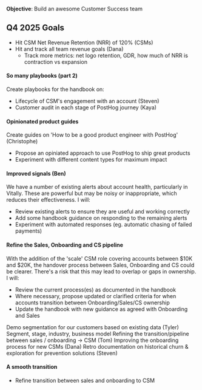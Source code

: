 **Objective**: Build an awesome Customer Success team

## Q4 2025 Goals

  - Hit CSM Net Revenue Retention (NRR) of 120% (CSMs)
  - Hit and track all team revenue goals (Dana)
    - Track more metrics: net logo retention, GDR, how much of NRR is contraction vs expansion

#### So many playbooks (part 2)
Create playbooks for the handbook on:
- Lifecycle of CSM's engagement with an account (Steven)
- Customer audit in each stage of PostHog journey (Kaya)

#### Opinionated product guides
Create guides on 'How to be a good product engineer with PostHog' (Christophe)
- Propose an opiniated approach to use PostHog to ship great products
- Experiment with different content types for maximum impact

#### Improved signals (Ben)
We have a number of existing alerts about account health, particularly in Vitally. These are powerful but may be noisy or inappropriate, which reduces their effectiveness. I will:
- Review existing alerts to ensure they are useful and working correctly
- Add some handbook guidance on responding to the remaining alerts
- Experiment with automated responses (eg. automatic chasing of failed payments)

#### Refine the Sales, Onboarding and CS pipeline
With the addition of the 'scale' CSM role covering accounts between $10K and $20K, the handover process between Sales, Onboarding and CS could be clearer. There's a risk that this may lead to overlap or gaps in ownership. I will:
- Review the current process(es) as documented in the handbook
- Where necessary, propose updated or clarified criteria for when accounts transition between Onboarding/Sales/CS ownership
- Update the handbook with new guidance as agreed with Onboarding and Sales

Demo segmentation for our customers based on existing data (Tyler)
Segment, stage, industry, business model
Refining the transition/pipeline between sales / onboarding -> CSM (Tom)
Improving the onboarding process for new CSMs (Dana)
Retro documentation on historical churn & exploration for prevention solutions (Steven)

#### A smooth transition
- Refine transition between sales and onboarding to CSM
